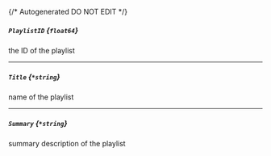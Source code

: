{/* Autogenerated DO NOT EDIT  */}
##### `PlaylistID` *{`float64`}*
the ID of the playlist

---
##### `Title` *{`*string`}*
name of the playlist

---
##### `Summary` *{`*string`}*
summary description of the playlist


